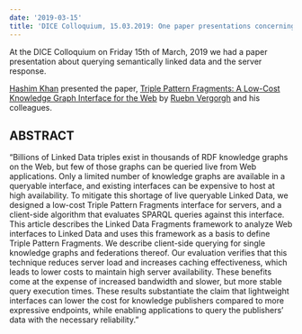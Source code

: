```yaml
---
date: '2019-03-15'
title: 'DICE Colloquium, 15.03.2019: One paper presentations concerning Querying and Data Storage'
---
```


At the DICE Colloquium on Friday 15th of March, 2019 we had a paper presentation about querying semantically linked data and the server response.

[Hashim Khan](https://dice-research.org/HashimKhan) presented the paper, [Triple Pattern Fragments: A Low-Cost Knowledge Graph Interface for the Web](https://papers.ssrn.com/sol3/papers.cfm?abstract_id=3199223) by [Ruebn Vergorgh](https://ruben.verborgh.org/) and his colleagues.

## ABSTRACT

“Billions of Linked Data triples exist in thousands of RDF knowledge graphs on the Web, but few of those graphs can be queried live from Web applications. Only a limited number of knowledge graphs are available in a queryable interface, and existing interfaces can be expensive to host at high availability. To mitigate this shortage of live queryable Linked Data, we designed a low-cost Triple Pattern Fragments interface for servers, and a client-side algorithm that evaluates SPARQL queries against this interface. This article describes the Linked Data Fragments framework to analyze Web interfaces to Linked Data and uses this framework as a basis to define Triple Pattern Fragments. We describe client-side querying for single knowledge graphs and federations thereof. Our evaluation verifies that this technique reduces server load and increases caching effectiveness, which leads to lower costs to maintain high server availability. These benefits come at the expense of increased bandwidth and slower, but more stable query execution times. These results substantiate the claim that lightweight interfaces can lower the cost for knowledge publishers compared to more expressive endpoints, while enabling applications to query the publishers’ data with the necessary reliability.”
